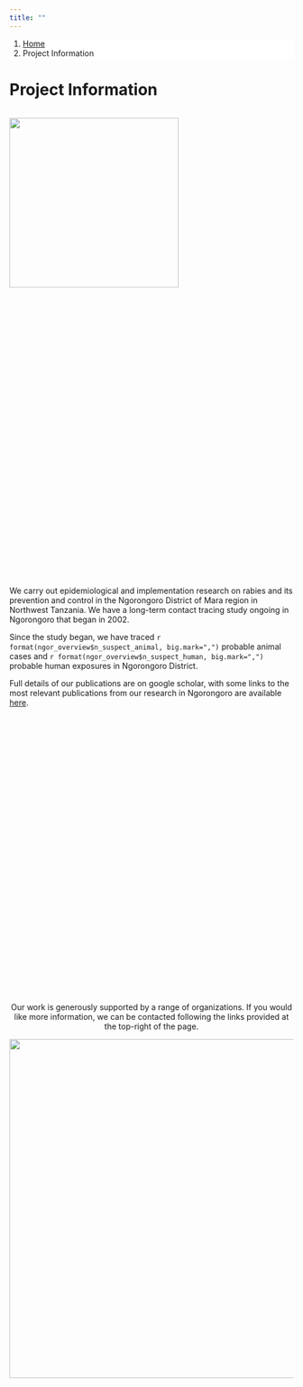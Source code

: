 ```yaml
---
title: ""
---
```


<ol class="breadcrumb" style="background-color:white;">
  <li class="breadcrumb-item"><a href="index.html">Home</a></li>
  <li class="breadcrumb-item active">Project Information</li>
</ol>

# Project Information

<div style="display: inline-block; ">

<img src="img/ngor_map.png" style="width:300px; float: left; padding: 0 20px 20px 0; vertical-align: middle;"/>

<div style="width: 100%; height: 30vh; display: table-cell; vertical-align: middle; margin: auto 0;">

<br>

We carry out epidemiological and implementation research on rabies and its prevention and control in the Ngorongoro District of Mara region in Northwest Tanzania. We have a long-term contact tracing study ongoing in Ngorongoro that began in 2002.  
  
Since the study began, we have traced `r format(ngor_overview$n_suspect_animal, big.mark=",")` probable animal cases and `r format(ngor_overview$n_suspect_human, big.mark=",")` probable human exposures in Ngorongoro District. 

Full details of our publications are on google scholar, with some links to the most relevant publications from our research in Ngorongoro are available [here](Ngor_publications.html).

</div>

</div>

<br>

<center>

Our work is generously supported by a range of organizations. If you would like more information, we can be contacted following the links provided at the top-right of the page.    

<img src="img/logos/Funders&Partners_banner.jpg" style="width:600px;"/>  

</center>
